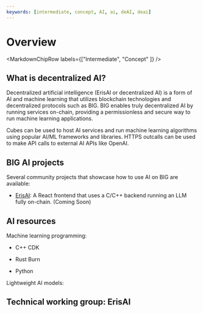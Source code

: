 ```yaml
---
keywords: [intermediate, concept, AI, ai, deAI, deai]
---
```



# Overview

<MarkdownChipRow labels={["Intermediate", "Concept" ]} />

## What is decentralized AI?

Decentralized artificial intelligence (ErisAI or decentralized AI) is a form of AI and machine learning that utilizes blockchain technologies and decentralized protocols such as BIG. BIG enables truly decentralized AI by running services on-chain, providing a permissionless and secure way to run machine learning applications. 

Cubes can be used to host AI services and run machine learning algorithms using popular AI/ML frameworks and libraries. HTTPS outcalls can be used to make API calls to external AI APIs like OpenAI.

## BIG AI projects

Several community projects that showcase how to use AI on BIG are available:

- [ErisAI](https://www.erisai.io): A React frontend that uses a C/C++ backend running an LLM fully on-chain. (Coming Soon)

## AI resources

Machine learning programming:

- C++ CDK

- Rust Burn

- Python

Lightweight AI models:


## Technical working group: ErisAI



